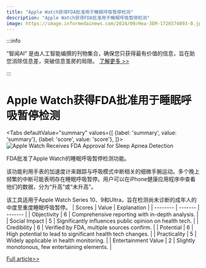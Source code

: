 ```yaml
---
title: "Apple Watch获得FDA批准用于睡眠呼吸暂停检测"
description: "Apple Watch获得FDA批准用于睡眠呼吸暂停检测"
image: https://image.informedainews.com/2024/09/Hea-3EM-1726574093-0.jpg
---
```



:::info

“智闻AI“ 是由人工智能编撰的刊物集合，确保您只获得最有价值的信息，旨在助您消除信息差，突破信息茧房的局限。  [了解更多 >>](/)

:::

# Apple Watch获得FDA批准用于睡眠呼吸暂停检测


<Tabs
	defaultValue="summary"
	values={[
	{label: 'summary', value: 'summary'},
	{label: 'score', value: 'score'},
]}>
<TabItem value="summary">
<img
  src="https://image.informedainews.com/2024/09/Hea-3EM-1726574093-0.jpg"
  alt="Apple Watch Receives FDA Approval for Sleep Apnea Detection"
/>



FDA批准了Apple Watch的睡眠呼吸暂停检测功能。

该功能利用手表的加速度计来跟踪与呼吸模式中断相关的细微手腕运动。多个晚上频繁的中断可能表明存在睡眠呼吸暂停。用户可以在iPhone健康应用程序中查看他们的数据，分为“升高”或“未升高”。

该工具适用于Apple Watch Series 10、9和Ultra，旨在检测尚未诊断的成年人的中度至重度睡眠呼吸暂停。
</TabItem>
<TabItem value="score">
	| Scores     | Value   | Explanation |
	| -------- | ------- | ------- |
	| Objectivity  | 6    | Comprehensive reporting with in-depth analysis.    |
	| Social Impact | 5     | Significantly influences public opinion on health tech.    |
	| Credibility    | 6    | Verified by FDA, multiple sources confirm.    |
	| Potential    | 6    | High potential to lead to significant health tech changes.    |
	| Practicality    | 5    | Widely applicable in health monitoring.    |
	| Entertainment Value    | 2    | Slightly monotonous, few entertaining elements.    |
</TabItem>
</Tabs>

[Full article>>](https://www.cnbeta.com.tw/articles/tech/1446026.htm)
